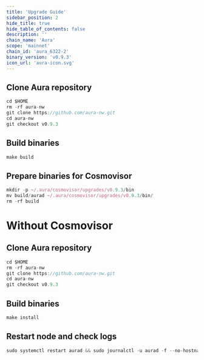 ```yaml
---
title: 'Upgrade Guide'
sidebar_position: 2
hide_title: true
hide_table_of_contents: false
description: ''
chain_name: 'Aura'
scope: 'mainnet'
chain_id: 'aura_6322-2'
binary_version: 'v0.9.3'
icon_url: 'aura-icon.svg'
---
```



<PageTitle
  iconUrl="img/aura-icon.svg"
  title="Aura Upgrade Guide"
  chainId="aura_6322-2"
  version="v0.9.3"
/>

## Clone Aura repository

```js
cd $HOME
rm -rf aura-nw
git clone https://github.com/aura-nw.git
cd aura-nw
git checkout v0.9.3
```

## Build binaries

```js
make build
```

## Prepare binaries for Cosmovisor

```js
mkdir -p ~/.aura/cosmovisor/upgrades/v0.9.3/bin
mv build/aurad ~/.aura/cosmovisor/upgrades/v0.9.3/bin/
rm -rf build
```

# Without Cosmovisor

## Clone Aura repository

```js
cd $HOME
rm -rf aura-nw
git clone https://github.com/aura-nw.git
cd aura-nw
git checkout v0.9.3
```

## Build binaries

```js
make install
```

## Restart node and check logs

```js
sudo systemctl restart aurad && sudo journalctl -u aurad -f --no-hostname -o cat
```
